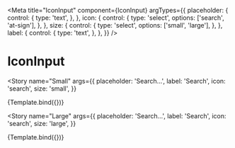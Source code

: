 
<Meta
  title="IconInput"
  component={IconInput}
  argTypes={{
    placeholder: {
      control: {
        type: 'text',
      },
    },
    icon: {
      control: {
        type: 'select',
        options: ['search', 'at-sign'],
      },
    },
    size: {
      control: {
        type: 'select',
        options: ['small', 'large'],
      },
    },
    label: {
      control: {
        type: 'text',
      },
    },
  }}
/>


# IconInput

<Story
  name="Small"
  args={{
    placeholder: 'Search…',
    label: 'Search',
    icon: 'search',
    size: 'small',
  }}
>
  {Template.bind({})}
</Story>

<Story
  name="Large"
  args={{
    placeholder: 'Search…',
    label: 'Search',
    icon: 'search',
    size: 'large',
  }}
>
  {Template.bind({})}
</Story>
